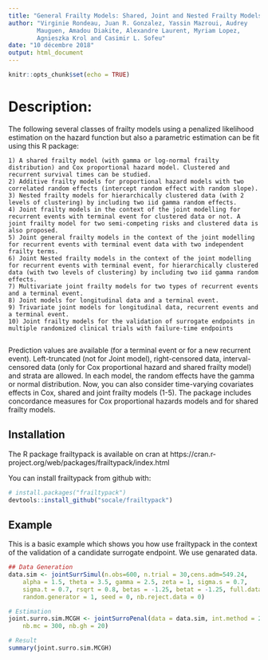 ```yaml
---
title: "General Frailty Models: Shared, Joint and Nested Frailty Models with Prediction; Evaluation of Failure-Time Surrogate Endpoints"
author: "Virginie Rondeau, Juan R. Gonzalez, Yassin Mazroui, Audrey
        Mauguen, Amadou Diakite, Alexandre Laurent, Myriam Lopez, 
        Agnieszka Krol and Casimir L. Sofeu"
date: "10 décembre 2018"
output: html_document
---
```


```r
knitr::opts_chunk$set(echo = TRUE)
```

# Description:
The following several classes of frailty models using a penalized likelihood estimation on the hazard function but also a parametric estimation can be fit using this R package:

    1) A shared frailty model (with gamma or log-normal frailty distribution) and Cox proportional hazard model. Clustered and recurrent survival times can be studied.
    2) Additive frailty models for proportional hazard models with two correlated random effects (intercept random effect with random slope).
    3) Nested frailty models for hierarchically clustered data (with 2 levels of clustering) by including two iid gamma random effects.
    4) Joint frailty models in the context of the joint modelling for recurrent events with terminal event for clustered data or not. A joint frailty model for two semi-competing risks and clustered data is also proposed.
    5) Joint general frailty models in the context of the joint modelling for recurrent events with terminal event data with two independent frailty terms.
    6) Joint Nested frailty models in the context of the joint modelling for recurrent events with terminal event, for hierarchically clustered data (with two levels of clustering) by including two iid gamma random effects.
    7) Multivariate joint frailty models for two types of recurrent events and a terminal event.
    8) Joint models for longitudinal data and a terminal event.
    9) Trivariate joint models for longitudinal data, recurrent events and a terminal event. 
    10) Joint frailty models for the validation of surrogate endpoints in multiple randomized clinical trials with failure-time endpoints 
		
Prediction values are available (for a terminal event or for a new recurrent event). Left-truncated (not for Joint model), right-censored data, interval-censored data (only for Cox proportional hazard and shared frailty model) and strata are allowed. In each model, the random effects have the gamma or normal distribution. Now, you can also consider time-varying covariates effects in Cox, shared and joint frailty models (1-5). The package includes concordance measures for Cox proportional hazards models and for shared frailty models.


## Installation
The R package frailtypack is available on cran at https://cran.r-project.org/web/packages/frailtypack/index.html

You can install frailtypack from github with:

```r
# install.packages("frailtypack")
devtools::install_github("socale/frailtypack")
```

## Example

This is a basic example which shows you how use frailtypack in the context of the validation of a candidate surrogate endpoint. We use genarated data.

```r
## Data Generation
data.sim <- jointSurrSimul(n.obs=600, n.trial = 30,cens.adm=549.24, 
    alpha = 1.5, theta = 3.5, gamma = 2.5, zeta = 1, sigma.s = 0.7, 
    sigma.t = 0.7, rsqrt = 0.8, betas = -1.25, betat = -1.25, full.data = 0, 
    random.generator = 1, seed = 0, nb.reject.data = 0)
```

```r
# Estimation
joint.surro.sim.MCGH <- jointSurroPenal(data = data.sim, int.method = 2,
    nb.mc = 300, nb.gh = 20)
```

```r
# Result
summary(joint.surro.sim.MCGH)
```

